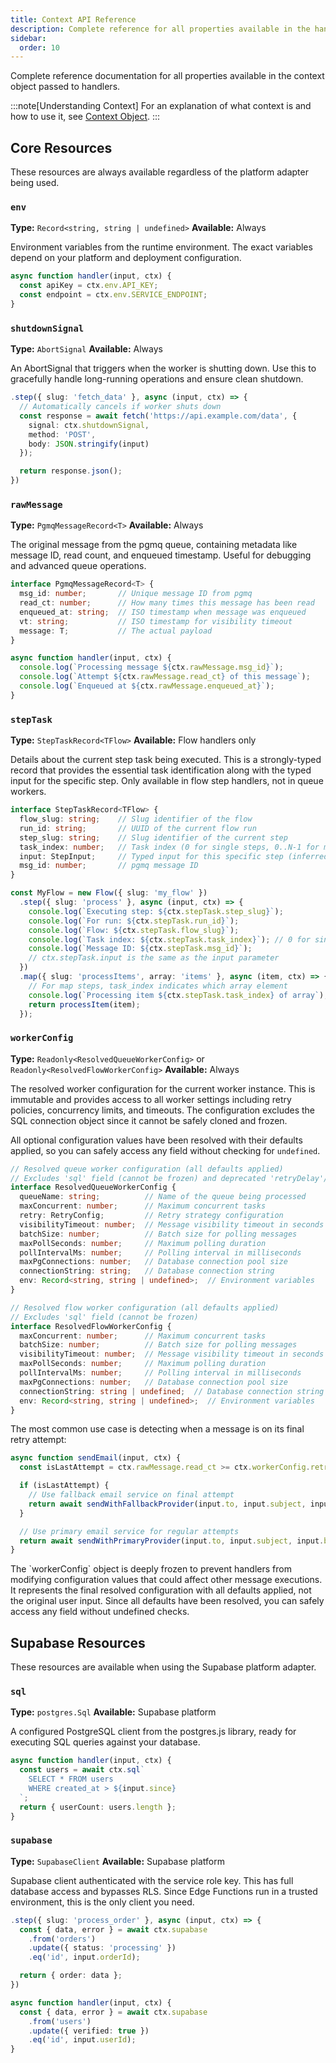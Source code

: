 ```yaml
---
title: Context API Reference
description: Complete reference for all properties available in the handler context object
sidebar:
  order: 10
---
```



Complete reference documentation for all properties available in the context object passed to handlers.

:::note[Understanding Context]
For an explanation of what context is and how to use it, see [Context Object](/concepts/context-object/).
:::

## Core Resources

These resources are always available regardless of the platform adapter being used.

### `env`
**Type:** `Record<string, string | undefined>`
**Available:** Always

Environment variables from the runtime environment. The exact variables depend on your platform and deployment configuration.

```typescript "ctx.env"
async function handler(input, ctx) {
  const apiKey = ctx.env.API_KEY;
  const endpoint = ctx.env.SERVICE_ENDPOINT;
}
```

### `shutdownSignal`
**Type:** `AbortSignal`
**Available:** Always

An AbortSignal that triggers when the worker is shutting down. Use this to gracefully handle long-running operations and ensure clean shutdown.

```typescript "ctx.shutdownSignal"
.step({ slug: 'fetch_data' }, async (input, ctx) => {
  // Automatically cancels if worker shuts down
  const response = await fetch('https://api.example.com/data', {
    signal: ctx.shutdownSignal,
    method: 'POST',
    body: JSON.stringify(input)
  });

  return response.json();
})
```

### `rawMessage`
**Type:** `PgmqMessageRecord<T>`
**Available:** Always

The original message from the pgmq queue, containing metadata like message ID, read count, and enqueued timestamp. Useful for debugging and advanced queue operations.

```typescript
interface PgmqMessageRecord<T> {
  msg_id: number;       // Unique message ID from pgmq
  read_ct: number;      // How many times this message has been read
  enqueued_at: string;  // ISO timestamp when message was enqueued
  vt: string;           // ISO timestamp for visibility timeout
  message: T;           // The actual payload
}
```

```typescript "ctx.rawMessage" ".msg_id" ".read_ct" ".enqueued_at"
async function handler(input, ctx) {
  console.log(`Processing message ${ctx.rawMessage.msg_id}`);
  console.log(`Attempt ${ctx.rawMessage.read_ct} of this message`);
  console.log(`Enqueued at ${ctx.rawMessage.enqueued_at}`);
}
```

### `stepTask`
**Type:** `StepTaskRecord<TFlow>`
**Available:** Flow handlers only

Details about the current step task being executed. This is a strongly-typed record that provides the essential task identification along with the typed input for the specific step. Only available in flow step handlers, not in queue workers.

```typescript
interface StepTaskRecord<TFlow> {
  flow_slug: string;    // Slug identifier of the flow
  run_id: string;       // UUID of the current flow run
  step_slug: string;    // Slug identifier of the current step
  task_index: number;   // Task index (0 for single steps, 0..N-1 for map steps)
  input: StepInput;     // Typed input for this specific step (inferred from flow)
  msg_id: number;       // pgmq message ID
}
```

```typescript "ctx.stepTask" ".step_slug" ".run_id" ".flow_slug" ".task_index" ".msg_id"
const MyFlow = new Flow({ slug: 'my_flow' })
  .step({ slug: 'process' }, async (input, ctx) => {
    console.log(`Executing step: ${ctx.stepTask.step_slug}`);
    console.log(`For run: ${ctx.stepTask.run_id}`);
    console.log(`Flow: ${ctx.stepTask.flow_slug}`);
    console.log(`Task index: ${ctx.stepTask.task_index}`); // 0 for single steps
    console.log(`Message ID: ${ctx.stepTask.msg_id}`);
    // ctx.stepTask.input is the same as the input parameter
  })
  .map({ slug: 'processItems', array: 'items' }, async (item, ctx) => {
    // For map steps, task_index indicates which array element
    console.log(`Processing item ${ctx.stepTask.task_index} of array`);
    return processItem(item);
  });
```

### `workerConfig`
**Type:** `Readonly<ResolvedQueueWorkerConfig>` or `Readonly<ResolvedFlowWorkerConfig>`
**Available:** Always

The resolved worker configuration for the current worker instance. This is immutable and provides access to all worker settings including retry policies, concurrency limits, and timeouts. The configuration excludes the SQL connection object since it cannot be safely cloned and frozen.

All optional configuration values have been resolved with their defaults applied, so you can safely access any field without checking for `undefined`.

```typescript
// Resolved queue worker configuration (all defaults applied)
// Excludes 'sql' field (cannot be frozen) and deprecated 'retryDelay'/'retryLimit' fields
interface ResolvedQueueWorkerConfig {
  queueName: string;          // Name of the queue being processed
  maxConcurrent: number;      // Maximum concurrent tasks
  retry: RetryConfig;         // Retry strategy configuration
  visibilityTimeout: number;  // Message visibility timeout in seconds
  batchSize: number;          // Batch size for polling messages
  maxPollSeconds: number;     // Maximum polling duration
  pollIntervalMs: number;     // Polling interval in milliseconds
  maxPgConnections: number;   // Database connection pool size
  connectionString: string;   // Database connection string
  env: Record<string, string | undefined>;  // Environment variables
}

// Resolved flow worker configuration (all defaults applied)
// Excludes 'sql' field (cannot be frozen)
interface ResolvedFlowWorkerConfig {
  maxConcurrent: number;      // Maximum concurrent tasks
  batchSize: number;          // Batch size for polling messages
  visibilityTimeout: number;  // Message visibility timeout in seconds
  maxPollSeconds: number;     // Maximum polling duration
  pollIntervalMs: number;     // Polling interval in milliseconds
  maxPgConnections: number;   // Database connection pool size
  connectionString: string | undefined;  // Database connection string (optional)
  env: Record<string, string | undefined>;  // Environment variables
}
```

The most common use case is detecting when a message is on its final retry attempt:

```typescript "ctx.workerConfig" "ctx.rawMessage" ".read_ct" ".retry.limit"
async function sendEmail(input, ctx) {
  const isLastAttempt = ctx.rawMessage.read_ct >= ctx.workerConfig.retry.limit;

  if (isLastAttempt) {
    // Use fallback email service on final attempt
    return await sendWithFallbackProvider(input.to, input.subject, input.body);
  }

  // Use primary email service for regular attempts
  return await sendWithPrimaryProvider(input.to, input.subject, input.body);
}
```

<Aside type="note">
The `workerConfig` object is deeply frozen to prevent handlers from modifying configuration values that could affect other message executions. It represents the final resolved configuration with all defaults applied, not the original user input. Since all defaults have been resolved, you can safely access any field without undefined checks.
</Aside>

## Supabase Resources

These resources are available when using the Supabase platform adapter.

### `sql`
**Type:** `postgres.Sql`
**Available:** Supabase platform

A configured PostgreSQL client from the postgres.js library, ready for executing SQL queries against your database.

```typescript "ctx.sql"
async function handler(input, ctx) {
  const users = await ctx.sql`
    SELECT * FROM users
    WHERE created_at > ${input.since}
  `;
  return { userCount: users.length };
}
```

### `supabase`
**Type:** `SupabaseClient`
**Available:** Supabase platform

Supabase client authenticated with the service role key. This has full database access and bypasses RLS. Since Edge Functions run in a trusted environment, this is the only client you need.

```typescript "ctx.supabase"
.step({ slug: 'process_order' }, async (input, ctx) => {
  const { data, error } = await ctx.supabase
    .from('orders')
    .update({ status: 'processing' })
    .eq('id', input.orderId);

  return { order: data };
})
```

```typescript "ctx.supabase"
async function handler(input, ctx) {
  const { data, error } = await ctx.supabase
    .from('users')
    .update({ verified: true })
    .eq('id', input.userId);
}
```
